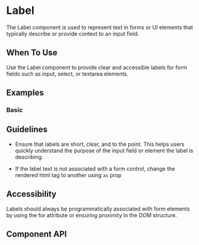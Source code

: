 
<Meta of={Label} />

# Label

The Label component is used to represent text in forms or UI elements that typically describe or provide context to an
input field.

## When To Use

Use the Label component to provide clear and accessible labels for form fields such as input, select, or textarea
elements.

## Examples

### Basic

<Canvas of={Basic} />

## Guidelines

- Ensure that labels are short, clear, and to the point. This helps users quickly understand the purpose of the input
  field or element the label is describing.

- If the label text is not associated with a form control, change the rendered html tag to another using `as` prop

## Accessibility

Labels should always be programmatically associated with form elements by using the for attribute or ensuring proximity
in the DOM structure.

## Component API

<ArgTypes />
